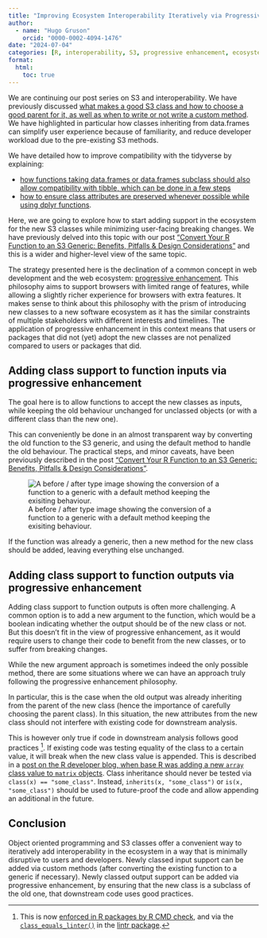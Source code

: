 ```yaml
---
title: "Improving Ecosystem Interoperability Iteratively via Progressive Enhancement"
author:
  - name: "Hugo Gruson"
    orcid: "0000-0002-4094-1476"
date: "2024-07-04"
categories: [R, interoperability, S3, progressive enhancement, ecosystem, lifecycle, object orientation, DOI]
format:
  html: 
    toc: true
---
```


We are continuing our post series on S3 and interoperability.
We have previously discussed [what makes a good S3 class and how to choose a good parent for it, as well as when to write or not write a custom method](../parent-class).
We have highlighted in particular how classes inheriting from data.frames can simplify user experience because of familiarity, and reduce developer workload due to the pre-existing S3 methods.

We have detailed how to improve compatibility with the tidyverse by explaining:

- [how functions taking data.frames or data.frames subclass should also allow compatibility with tibble, which can be done in a few steps](https://hugogruson.fr/posts/compa-tibble/)
- [how to ensure class attributes are preserved whenever possible while using dplyr functions](../extend-dataframes).

Here, we are going to explore how to start adding support in the ecosystem for the new S3 classes while minimizing user-facing breaking changes.
We have previously delved into this topic with our post ["Convert Your R Function to an S3 Generic: Benefits, Pitfalls & Design Considerations"](../s3-generic) and this is a wider and higher-level view of the same topic.

The strategy presented here is the declination of a common concept in web development and the web ecosystem: [progressive enhancement](https://developer.mozilla.org/en-US/docs/Glossary/Progressive_Enhancement). This philosophy aims to support browsers with limited range of features, while allowing a slightly richer experience for browsers with extra features.
It makes sense to think about this philosophy with the prism of introducing new classes to a new software ecosystem as it has the similar constraints of multiple stakeholders with different interests and timelines.
The application of progressive enhancement in this context means that users or packages that did not (yet) adopt the new classes are not penalized compared to users or packages that did.

## Adding class support to function inputs via progressive enhancement

The goal here is to allow functions to accept the new classes as inputs, while keeping the old behaviour unchanged for unclassed objects (or with a different class than the new one).

This can conveniently be done in an almost transparent way by converting the old function to the S3 generic, and using the default method to handle the old behaviour. The practical steps, and minor caveats, have been previously described in the post ["Convert Your R Function to an S3 Generic: Benefits, Pitfalls & Design Considerations"](../s3-generic).

![A before / after type image showing the conversion of a function to a generic with a default method keeping the exisiting behaviour.](convert_to_generic.svg)

If the function was already a generic, then a new method for the new class should be added, leaving everything else unchanged.

## Adding class support to function outputs via progressive enhancement

Adding class support to function outputs is often more challenging.
A common option is to add a new argument to the function, which would be a boolean indicating whether the output should be of the new class or not.
But this doesn't fit in the view of progressive enhancement, as it would require users to change their code to benefit from the new classes, or to suffer from breaking changes.

While the new argument approach is sometimes indeed the only possible method, there are some situations where we can have an approach truly following the progressive enhancement philosophy.

In particular, this is the case when the old output was already inheriting from the parent of the new class (hence the importance of carefully choosing the parent class). In this situation, the new attributes from the new class should not interfere with existing code for downstream analysis.

This is however only true if code in downstream analysis follows good practices [^1]. If existing code was testing equality of the class to a certain value, it will break when the new class value is appended. This is described in a [post on the R developer blog, when base R was adding a new `array` class value to `matrix` objects](https://developer.r-project.org/Blog/public/2019/11/09/when-you-think-class.-think-again/index.html). Class inheritance should never be tested via `class(x) == "some_class"`. Instead, `inherits(x, "some_class")` or `is(x, "some_class")` should be used to future-proof the code and allow appending an additional in the future.

[^1]: This is now [enforced in R packages by R CMD check](https://github.com/r-devel/r-svn/commit/77ebdff5adc200dfe9bc850bc4447088830d2ee0), and via the [`class_equals_linter()`](https://lintr.r-lib.org/reference/class_equals_linter.html)  in the [lintr package](https://lintr.r-lib.org/).

## Conclusion

Object oriented programming and S3 classes offer a convenient way to iteratively add interoperability in the ecosystem in a way that is minimally disruptive to users and developers.
Newly classed input support can be added via custom methods (after converting the existing function to a generic if necessary).
Newly classed output support can be added via progressive enhancement, by ensuring that the new class is a subclass of the old one, that downstream code uses good practices.
